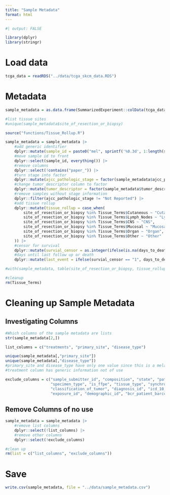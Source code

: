 ```yaml
---
title: "Sample Metadata"
format: html
---
```


```r

#| output: FALSE

library(dplyr)
library(stringr)

```


# Load data
```r

tcga_data = readRDS("../data/tcga_skcm_data.RDS")

```

# Metadata
```r

sample_metadata = as.data.frame(SummarizedExperiment::colData(tcga_data))

#list tissue sites
#unique(sample_metadata$site_of_resection_or_biopsy)

source("functions/Tissue_Rollup.R")

sample_metadata = sample_metadata |> 
    #add generic identifier
    dplyr::mutate(sample_id = paste0("mel", sprintf('%0.3d', 1:length(sample_metadata$patient)))) |> 
    #move sample id to front
    dplyr::select(sample_id, everything()) |> 
    #remove columns
    dplyr::select(!contains("paper_")) |> 
    #turn stage into factor
    dplyr::mutate(ajcc_pathologic_stage = factor(sample_metadata$ajcc_pathologic_stage), .keep = "unused") |> 
    #change tumor_descriptor column to factor
    dplyr::mutate(tumor_descriptor = factor(sample_metadata$tumor_descriptor, levels = c("Primary", "Metastatic"))) |> 
    #remove samples without stage information
    dplyr::filter(ajcc_pathologic_stage != "Not Reported") |> 
    #add tissue rollup
    dplyr::mutate(tissue_rollup = case_when(
        site_of_resection_or_biopsy %in% Tissue_Terms$Cutaneous ~ "Cutanous",
        site_of_resection_or_biopsy %in% Tissue_Terms$Lymph_Nodes ~ "Lymph_Nodes",
        site_of_resection_or_biopsy %in% Tissue_Terms$CNS ~ "CNS",
        site_of_resection_or_biopsy %in% Tissue_Terms$Mucosal ~ "Mucosal",
        site_of_resection_or_biopsy %in% Tissue_Terms$Organ ~ "Organ",
        site_of_resection_or_biopsy %in% Tissue_Terms$Other ~ "Other"
    )) |> 
    #censor for survival
    dplyr::mutate(survial_censor = as.integer(ifelse(is.na(days_to_death) == TRUE, "0", "1"))) |> 
    #days until last follow up or death
    dplyr::mutate(last_event = ifelse(survial_censor == "1", days_to_death, days_to_last_follow_up))

#with(sample_metadata, table(site_of_resection_or_biopsy, tissue_rollup))

#cleanup
rm(Tissue_Terms)

```

# Cleaning up Sample Metadata

## Investigating Columns
```r

#Which columns of the sample metadata are lists
str(sample_metadata[2,]) 

list_columns = c("treatments", "primary_site", "disease_type")

unique(sample_metadata[,"primary_site"])
unique(sample_metadata[,"disease_type"])
#primary_site and disease_type have only one value since this is a melanoma data set
#treatment column has generic information not of use

exclude_columns = c("sample_submitter_id", "composition", "state", "pathology_report_uuid", "submitter_id", "oct_embedded",
                    "specimen_type", "is_ffpe", "tissue_type", "synchronous_malignancy", "days_to_diagnosis", "last_known_disease_status",
                    "classification_of_tumor", "diagnosis_id", "icd_10_code", "tumor_grade", "progression_or_recurrence", "alcohol_history",
                    "exposure_id", "demographic_id", "bcr_patient_barcode", "project_id", "name", "releasable", "released")

```

## Remove Columns of no use
```r

sample_metadata = sample_metadata |> 
    #remove list columns
    dplyr::select(!list_columns) |> 
    #remove other columns
    dplyr::select(!exclude_columns)

#clean up
rm(list = c("list_columns", "exclude_columns"))

```

# Save
```r

write.csv(sample_metadata, file = "../data/sample_metadata.csv")

```



